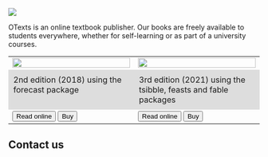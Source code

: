 ![](img/slide-image-2.jpg)

OTexts is an online textbook publisher. Our books are freely available to students everywhere, whether for self-learning or as part of a university courses.

<table>
  <tr>
    <td width="40%"><a href="https://OTexts.com/fpp2"><img src="https://otexts.com/img/fpp2_cover.jpg" width=100%></a></td>
    <td width="40%"><a href="https://OTexts.com/fpp3"><img src="https://otexts.com/img/fpp3_cover.jpg" width=100%></a></td>
  </tr>
  <tr>
    <td valign="top" bgcolor="#dddddd" style="padding: 10px;">2nd edition (2018) using the forecast package</td>
    <td valign="top" bgcolor="#dddddd" style="padding: 10px;">3rd edition (2021) using the tsibble, feasts and fable packages</td>
  </tr>
  <tr>
  <td>
    <a href="https://OTexts.com/fpp2"><button type="submit" class="btn btn-success btn-lg">Read online</button></a>
    <a href="https://otexts.com/fpp2/buy-a-print-or-downloadable-version.html"><button type="submit" class="btn btn-success btn-lg">Buy</button></a>
  </td>
  <td>
    <a href="https://OTexts.com/fpp3"><button type="submit" class="btn btn-success btn-lg">Read online</button></a>
    <a href="https://otexts.com/fpp3/buy-a-print-version.html"><button type="submit" class="btn btn-success btn-lg">Buy</button></a>
  </td>
  </tr>
</table>


## Contact us

<script type="text/javascript" src="https://form.jotform.com/jsform/241991715196870"></script>
